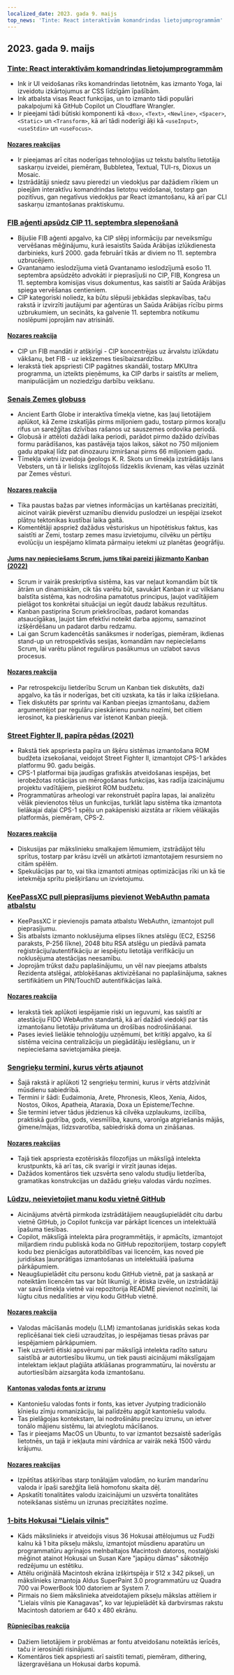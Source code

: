 ```yaml
---
localized_date: 2023. gada 9. maijs
top_news: 'Tinte: React interaktīvām komandrindas lietojumprogrammām'
---
```


## 2023. gada 9. maijs

### [Tinte: React interaktīvām komandrindas lietojumprogrammām](https://github.com/vadimdemedes/ink)

- Ink ir UI veidošanas rīks komandrindas lietotnēm, kas izmanto Yoga, lai izveidotu izkārtojumus ar CSS līdzīgām īpašībām.
- Ink atbalsta visas React funkcijas, un to izmanto tādi populāri pakalpojumi kā GitHub Copilot un Cloudflare Wrangler.
- Ir pieejami tādi būtiski komponenti kā `<Box>`, `<Text>`, `<Newline>`, `<Spacer>`, `<Static>` un `<Transform>`, kā arī tādi noderīgi āķi kā `<useInput>`, `<useStdin>` un `<useFocus>`.

#### [Nozares reakcijas](http://news.ycombinator.com/item?id=35863837)

- Ir pieejamas arī citas noderīgas tehnoloģijas uz tekstu balstītu lietotāja saskarņu izveidei, piemēram, Bubbletea, Textual, TUI-rs, Dioxus un Mosaic.
- Izstrādātāji sniedz savu pieredzi un viedokļus par dažādiem rīkiem un pieejām interaktīvu komandrindas lietotņu veidošanai, tostarp gan pozitīvus, gan negatīvus viedokļus par React izmantošanu, kā arī par CLI saskarņu izmantošanas praktiskumu.

### [FIB aģenti apsūdz CIP 11. septembra slepenošanā](https://www.spytalk.co/p/exclusive-fbi-agents-accuse-cia-of)

- Bijušie FIB aģenti apgalvo, ka CIP slēpj informāciju par neveiksmīgu vervēšanas mēģinājumu, kurā iesaistīts Saūda Arābijas izlūkdienesta darbinieks, kurš 2000. gada februārī tikās ar diviem no 11. septembra uzbrucējiem.
- Gvantanamo ieslodzījuma vietā Gvantanamo ieslodzījumā esošo 11. septembra apsūdzēto advokāti ir pieprasījuši no CIP, FIB, Kongresa un 11. septembra komisijas visus dokumentus, kas saistīti ar Saūda Arābijas spiega vervēšanas centieniem.
- CIP kategoriski noliedz, ka būtu slēpuši jebkādas slepkavības, taču rakstā ir izvirzīti jautājumi par aģentūras un Saūda Arābijas rīcību pirms uzbrukumiem, un secināts, ka galvenie 11. septembra notikumu noslēpumi joprojām nav atrisināti.

#### [Nozares reakcija](http://news.ycombinator.com/item?id=35862656)

- CIP un FIB mandāti ir atšķirīgi - CIP koncentrējas uz ārvalstu izlūkdatu vākšanu, bet FIB - uz iekšzemes tiesībaizsardzību.
- Ierakstā tiek apspriesti CIP pagātnes skandāli, tostarp MKUltra programma, un izteikts pieņēmums, ka CIP darbs ir saistīts ar meliem, manipulācijām un noziedzīgu darbību veikšanu.

### [Senais Zemes globuss](https://dinosaurpictures.org/ancient-earth/#470)

- Ancient Earth Globe ir interaktīva tīmekļa vietne, kas ļauj lietotājiem aplūkot, kā Zeme izskatījās pirms miljoniem gadu, tostarp pirmos koraļļu rifus un sarežģītas dzīvības rašanos uz sauszemes ordovika periodā.
- Globusā ir attēloti dažādi laika periodi, parādot pirmo dažādo dzīvības formu parādīšanos, kas pastāvēja tajos laikos, sākot no 750 miljoniem gadu atpakaļ līdz pat dinozauru izmiršanai pirms 66 miljoniem gadu.
- Tīmekļa vietni izveidoja ģeologs K. R. Skots un tīmekļa izstrādātājs Ians Vebsters, un tā ir lielisks izglītojošs līdzeklis ikvienam, kas vēlas uzzināt par Zemes vēsturi.

#### [Nozares reakcija](http://news.ycombinator.com/item?id=35856820)

- Tika paustas bažas par vietnes informācijas un kartēšanas precizitāti, aicinot vairāk pievērst uzmanību dienvidu puslodzei un iespējai izsekot plātņu tektonikas kustībai laika gaitā.
- Komentētāji apspriež dažādus vēsturiskus un hipotētiskus faktus, kas saistīti ar Zemi, tostarp zemes masu izvietojumu, cilvēku un pērtiķu evolūciju un iespējamo klimata pārmaiņu ietekmi uz planētas ģeogrāfiju.

#### [Jums nav nepieciešams Scrum, jums tikai pareizi jāizmanto Kanban (2022)](https://lucasfcosta.com/2022/10/02/scrum-versus-kanban.html)

- Scrum ir vairāk preskriptīva sistēma, kas var neļaut komandām būt tik ātrām un dinamiskām, cik tās varētu būt, savukārt Kanban ir uz vilkšanu balstīta sistēma, kas nodrošina pamatotus principus, ļaujot vadītājiem pielāgot tos konkrētai situācijai un iegūt daudz labākus rezultātus.
- Kanban pastiprina Scrum priekšrocības, padarot komandas atsaucīgākas, ļaujot tām efektīvi noteikt darba apjomu, samazinot izšķērdēšanu un padarot darbu redzamu.
- Lai gan Scrum kadencētās sanāksmes ir noderīgas, piemēram, ikdienas stand-up un retrospektīvās sesijas, komandām nav nepieciešams Scrum, lai varētu plānot regulārus pasākumus un uzlabot savus procesus.

#### [Nozares reakcija](http://news.ycombinator.com/item?id=35857463)

- Par retrospekciju lietderību Scrum un Kanban tiek diskutēts, daži apgalvo, ka tās ir noderīgas, bet citi uzskata, ka tās ir laika izšķiešana.
- Tiek diskutēts par sprintu vai Kanban pieejas izmantošanu, dažiem argumentējot par regulāru pieskārienu punktu nozīmi, bet citiem ierosinot, ka pieskārienus var īstenot Kanban pieejā.

### [Street Fighter II, papīra pēdas (2021)](https://fabiensanglard.net/sf2_sheets/index.html)

- Rakstā tiek apspriesta papīra un šķēru sistēmas izmantošana ROM budžeta izsekošanai, veidojot Street Fighter II, izmantojot CPS-1 arkādes platformu 90. gadu beigās.
- CPS-1 platformai bija jaudīgas grafiskās atveidošanas iespējas, bet ierobežotas rotācijas un mērogošanas funkcijas, kas radīja izaicinājumu projektu vadītājiem, piešķirot ROM budžetu.
- Programmatūras arheologi var rekonstruēt papīra lapas, lai analizētu vēlāk pievienotos tēlus un funkcijas, turklāt lapu sistēma tika izmantota lielākajai daļai CPS-1 spēļu un pakāpeniski aizstāta ar rīkiem vēlākajās platformās, piemēram, CPS-2.

#### [Nozares reakcija](http://news.ycombinator.com/item?id=35859338)

- Diskusijas par mākslinieku smalkajiem lēmumiem, izstrādājot tēlu sprītus, tostarp par krāsu izvēli un atkārtoti izmantotajiem resursiem no citām spēlēm.
- Spekulācijas par to, vai tika izmantoti atmiņas optimizācijas rīki un kā tie ietekmēja sprītu piešķiršanu un izvietojumu.

### [KeePassXC pull pieprasījums pievienot WebAuthn pamata atbalstu](https://github.com/keepassxreboot/keepassxc/pull/8825)

- KeePassXC ir pievienojis pamata atbalstu WebAuthn, izmantojot pull pieprasījumu.
- Šis atbalsts izmanto noklusējuma elipses līknes atslēgu (EC2, ES256 paraksts, P-256 līkne), 2048 bitu RSA atslēgu un piedāvā pamata reģistrāciju/autentifikāciju ar iespējotu lietotāja verifikāciju un noklusējuma atestācijas neesamību.
- Joprojām trūkst dažu paplašinājumu, un vēl nav pieejams atbalsts Rezidenta atslēgai, atbloķēšanas aktivizēšanai no paplašinājuma, saknes sertifikātiem un PIN/TouchID autentifikācijas laikā.

#### [Nozares reakcija](http://news.ycombinator.com/item?id=35859877)

- Ierakstā tiek aplūkoti iespējamie riski un ieguvumi, kas saistīti ar atestāciju FIDO WebAuthn standartā, kā arī dažādi viedokļi par tās izmantošanu lietotāju privātuma un drošības nodrošināšanai.
- Pases ievieš lielākie tehnoloģiju uzņēmumi, bet kritiķi apgalvo, ka šī sistēma veicina centralizāciju un piegādātāju ieslēgšanu, un ir nepieciešama savietojamāka pieeja.

### [Sengrieķu termini, kurus vērts atjaunot](https://classicalwisdom.substack.com/p/12-ancient-greek-terms-that-should)

- Šajā rakstā ir aplūkoti 12 sengrieķu termini, kurus ir vērts atdzīvināt mūsdienu sabiedrībā.
- Termini ir šādi: Eudaimonia, Arete, Phronesis, Kleos, Xenia, Aidos, Nostos, Oikos, Apatheia, Ataraxia, Doxa un Episteme/Techne.
- Šie termini ietver tādus jēdzienus kā cilvēka uzplaukums, izcilība, praktiskā gudrība, gods, viesmīlība, kauns, varonīga atgriešanās mājās, ģimene/mājas, līdzsvarotība, sabiedriskā doma un zināšanas.

#### [Nozares reakcijas](http://news.ycombinator.com/item?id=35867935)

- Tajā tiek apspriesta ezotēriskās filozofijas un mākslīgā intelekta krustpunkts, kā arī tas, cik svarīgi ir virzīt jaunas idejas.
- Dažādos komentāros tiek uzsvērta seno valodu studiju lietderība, gramatikas konstrukcijas un dažādu grieķu valodas vārdu nozīmes.

### [Lūdzu, neievietojiet manu kodu vietnē GitHub](https://nogithub.codeberg.page/)

- Aicinājums atvērtā pirmkoda izstrādātājiem neaugšupielādēt citu darbu vietnē GitHub, jo Copilot funkcija var pārkāpt licences un intelektuālā īpašuma tiesības.
- Copilot, mākslīgā intelekta pāra programmētājs, ir apmācīts, izmantojot miljardiem rindu publiskā koda no GitHub repozitorijiem, tostarp copyleft kodu bez pienācīgas autoratbildības vai licencēm, kas noved pie juridiskas ļaunprātīgas izmantošanas un intelektuālā īpašuma pārkāpumiem.
- Neaugšupielādēt citu personu kodu GitHub vietnē, pat ja saskaņā ar noteiktām licencēm tas var būt likumīgi, ir ētiska izvēle, un izstrādātāji var savā tīmekļa vietnē vai repozitorija README pievienot nozīmīti, lai lūgtu citus nedalīties ar viņu kodu GitHub vietnē.

#### [Nozares reakcija](http://news.ycombinator.com/item?id=35859142)

- Valodas mācīšanās modeļu (LLM) izmantošanas juridiskās sekas koda replicēšanai tiek cieši uzraudzītas, jo iespējamas tiesas prāvas par iespējamiem pārkāpumiem.
- Tiek uzsvērti ētiski apsvērumi par mākslīgā intelekta radīto saturu saistībā ar autortiesību likumu, un tiek pausti aicinājumi mākslīgajam intelektam iekļaut plaģiāta atklāšanas programmatūru, lai novērstu ar autortiesībām aizsargāta koda izmantošanu.

#### [Kantonas valodas fonts ar izrunu](https://visual-fonts.com/)

- Kantoniešu valodas fonts ir fonts, kas ietver Jyutping tradicionālo ķīniešu zīmju romanizāciju, lai palīdzētu apgūt kantoniešu valodu.
- Tas pielāgojas kontekstam, lai nodrošinātu precīzu izrunu, un ietver tonālo mājienu sistēmu, lai atvieglotu mācīšanos.
- Tas ir pieejams MacOS un Ubuntu, to var izmantot bezsaistē saderīgās lietotnēs, un tajā ir iekļauta mini vārdnīca ar vairāk nekā 1500 vārdu krājumu.

#### [Nozares reakcijas](http://news.ycombinator.com/item?id=35867275)

- Izpētītas atšķirības starp tonālajām valodām, no kurām mandarīnu valoda ir īpaši sarežģīta lielā homofonu skaita dēļ.
- Apskatīti tonalitātes valodu izaicinājumi un uzsvērta tonalitātes noteikšanas sistēmu un izrunas precizitātes nozīme.

### [1-bits Hokusai "Lielais vilnis"](https://www.hypertalking.com/2023/05/08/1-bit-pixel-art-of-hokusais-the-great-wave-off-kanagawa/)

- Kāds mākslinieks ir atveidojis visus 36 Hokusai attēlojumus uz Fudži kalnu kā 1 bita pikseļu mākslu, izmantojot mūsdienu aparatūru un programmatūru agrīnajos melnbaltajos Macintosh datoros, nostalģiski mēģinot atainot Hokusai un Susan Kare "japāņu dāmas" sākotnējo redzējumu un estētiku.
- Attēlu oriģinālā Macintosh ekrāna izšķirtspēja ir 512 x 342 pikseļi, un mākslinieks izmantoja Aldus SuperPaint 3.0 programmatūru uz Quadra 700 vai PowerBook 100 datoriem ar System 7.
- Pirmais no šiem mākslinieka atveidotajiem pikseļu mākslas attēliem ir "Lielais vilnis pie Kanagavas", ko var lejupielādēt kā darbvirsmas rakstu Macintosh datoriem ar 640 x 480 ekrānu.

#### [Rūpniecības reakcija](http://news.ycombinator.com/item?id=35866283)

- Dažiem lietotājiem ir problēmas ar fontu atveidošanu noteiktās ierīcēs, taču ir ierosināti risinājumi.
- Komentāros tiek apspriesti arī saistīti temati, piemēram, dithering, lāzergravēšana un Hokusai darbs kopumā.

</Steps>
